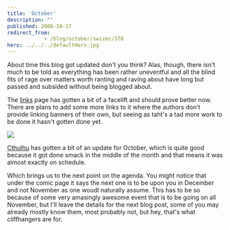 ```yaml
---
title: 'October'
description: ""
published: 2006-10-17
redirect_from: 
            - /blog/october/swizec/378
hero: ../../../defaultHero.jpg
---
```


About time this blog got updated don't you think? Alas, though, there isn't much to be told as everything has been rather uneventful and all the blind fits of rage over matters worth ranting and raving about have long but passed and subsided without being blogged about.  

The [links](http://swizec.com//index.php/mode=pages/submode=Links) page has gotten a bit of a facelift and should prove better now. There are plans to add some more links to it where the authors don't provide linking banners of their own, but seeing as taht's a tad more work to be done it hasn't gotten done yet.  

![](/includes/editor_upload/Image/sneeks/05_prev.jpg)  

[Cthulhu](http://swizec.com//index.php/mode=show_comics/comic=4) has gotten a bit of an update for October, which is quite good because it got done smack in the middle of the month and that means it was almost exactly on schedule.  

Which brings us to the next point on the agenda. You might notice that under the comic page it says the next one is to be upon you in December and not November as one woudl naturally assume. This has to be so because of some very amasingly awesome event that is to be going on all November, but I'll leave the details for the next blog post, some of you may already mostly know them, most probably not, but hey, that's what cliffhangers are for.
